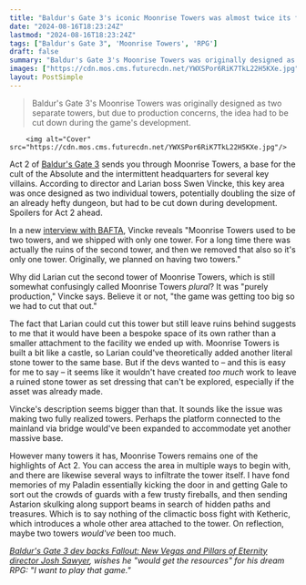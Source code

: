 ```yaml
---
title: "Baldur's Gate 3's iconic Moonrise Towers was almost twice its final size, but director Swen Vincke says 'the game was getting too big so we had to cut that'"
date: "2024-08-16T18:23:24Z"
lastmod: "2024-08-16T18:23:24Z"
tags: ["Baldur's Gate 3", 'Moonrise Towers', 'RPG']
draft: false
summary: "Baldur's Gate 3's Moonrise Towers was originally designed as two separate towers, but due to production concerns, the idea had to be cut down during the game's development."
images: ["https://cdn.mos.cms.futurecdn.net/YWXSPor6RiK7TkL22H5KXe.jpg"]
layout: PostSimple
---
```

> Baldur's Gate 3's Moonrise Towers was originally designed as two separate towers, but due to production concerns, the idea had to be cut down during the game's development.


        <img alt="Cover" src="https://cdn.mos.cms.futurecdn.net/YWXSPor6RiK7TkL22H5KXe.jpg"/>
        
Act 2 of [<u>Baldur's Gate 3</u>](https://www.gamesradar.com/baldurs-gate-3-guide/) sends you through Moonrise Towers, a base for the cult of the Absolute and the intermittent headquarters for several key villains. According to director and Larian boss Swen Vincke, this key area was once designed as two individual towers, potentially doubling the size of an already hefty dungeon, but had to be cut down during development. Spoilers for Act 2 ahead. 

In a new [<u>interview with BAFTA</u>](https://youtu.be/iIJdZ_ySrwU), Vincke reveals "Moonrise Towers used to be two towers, and we shipped with only one tower. For a long time there was actually the ruins of the second tower, and then we removed that also so it's only one tower. Originally, we planned on having two towers." 

Why did Larian cut the second tower of Moonrise Towers, which is still somewhat confusingly called Moonrise Towers *plural*? It was "purely production," Vincke says. Believe it or not, "the game was getting too big so we had to cut that out." 

The fact that Larian could cut this tower but still leave ruins behind suggests to me that it would have been a bespoke space of its own rather than a smaller attachment to the facility we ended up with. Moonrise Towers is built a bit like a castle, so Larian could've theoretically added another literal stone tower to the same base. But if the devs wanted to – and this is easy for me to say – it seems like it wouldn't have created *too much* work to leave a ruined stone tower as set dressing that can't be explored, especially if the asset was already made.

Vincke's description seems bigger than that. It sounds like the issue was making two fully realized towers. Perhaps the platform connected to the mainland via bridge would've been expanded to accommodate yet another massive base. 

However many towers it has, Moonrise Towers remains one of the highlights of Act 2. You can access the area in multiple ways to begin with, and there are likewise several ways to infiltrate the tower itself. I have fond memories of my Paladin essentially kicking the door in and getting Gale to sort out the crowds of guards with a few trusty fireballs, and then sending Astarion skulking along support beams in search of hidden paths and treasures. Which is to say nothing of the climactic boss fight with Ketheric, which introduces a whole other area attached to the tower. On reflection, maybe two towers *would've* been too much.  

[<u><em>Baldur's Gate 3 dev backs Fallout: New Vegas and Pillars of Eternity director Josh Sawyer</em></u>](https://www.gamesradar.com/games/rpg/baldurs-gate-3-dev-backs-fallout-new-vegas-and-pillars-of-eternity-director-josh-sawyer-wishes-he-would-get-the-resources-for-his-dream-rpg-i-want-to-play-that-game/)*, wishes he "would get the resources" for his dream RPG: "I want to play that game."*
        